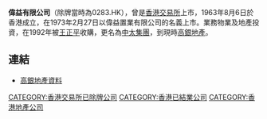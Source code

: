 '''偉益有限公司'''（除牌當時為0283.HK），曾是[[香港交易所|香港交易所]]上市，1963年8月6日於香港成立，在1973年2月27日以偉益置業有限公司的名義上市。業務物業及地產投資，在1992年被[[王正平|王正平]]收購，更名為[[中太集團|中太集團]]，到現時[[高銀地產|高銀地產]]。

==連結==
*[http://www.webb-site.com/dbpub/orgdata.asp?p=4785&hide= 高銀地產資料] {{Wayback|url=http://www.webb-site.com/dbpub/orgdata.asp?p=4785&hide= |date=20160311124916 }}

[[CATEGORY:香港交易所已除牌公司|CATEGORY:香港交易所已除牌公司]]
[[CATEGORY:香港已結業公司|CATEGORY:香港已結業公司]]
[[CATEGORY:香港地產公司|CATEGORY:香港地產公司]]